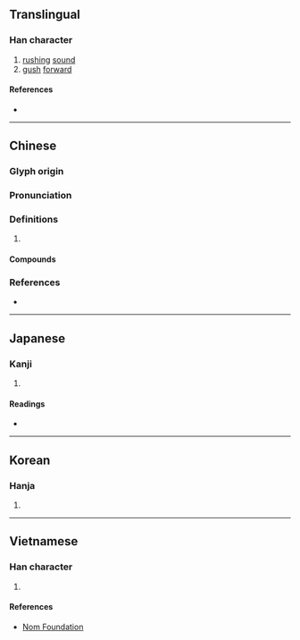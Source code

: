 {{character info/new}}
{{also|哗|譁}}
==Translingual==

===Han character===
{{Han char|rn=30|rad=口|as=10|sn=13|four=64054|canj=RTMJ|ids=⿰口華}}

# [[rush]]ing [[sound]]
# [[gush]] [[forward]]

====References====
* {{Han ref|kx=0206.210|dkj=04235|hdz=10665.050|uh=5629|ud=22057|bh=BC4D|bd=48205}}

----

==Chinese==
{{zh-forms|s=哗}}

===Glyph origin===
{{Han etym}}

===Pronunciation===
{{zh-pron
|m=huá
|c=jip6,waa4,waa1,faa1
|mn=qz,xm,zz:hoa/tw:hōa
|oc=y
|cat=
}}

===Definitions===
{{zh-hanzi}}

# {{rfdef|zh}}

====Compounds====
{{zh-der|嘩啦|嘩啦啦|嘩喇喇|白嘩嘩|稀里嘩啦}}

===References===
* {{R:yue:Hanzi}}

----

==Japanese==

===Kanji===
{{ja-kanji|grade=n|rs=口10}}

# {{defn|lang=ja|sort=口10}}

====Readings====
* {{ja-readings|on=[[か]] (ka), [[け]] (ke)|kun=[[あきら]] (akira)}}

----

==Korean==

===Hanja===
{{ko-hanja|hangeul=화|rv=hwa|mr=hwa}}

# {{defn|lang=ko|sort=口10}}

----

==Vietnamese==

===Han character===
{{vi-hantu|[[hoa]]|rs=口10}}

# {{defn|lang=vi|sort=口10}}

====References====
* [http://nomfoundation.org/common/nom_details.php?codepoint=5629 Nom Foundation]